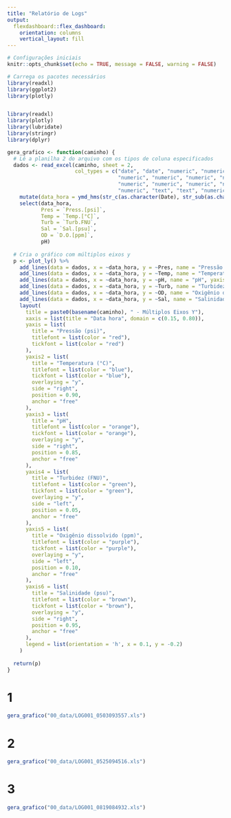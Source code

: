 ```yaml
---
title: "Relatório de Logs"
output: 
  flexdashboard::flex_dashboard:
    orientation: columns
    vertical_layout: fill
---
```


```r
# Configurações iniciais
knitr::opts_chunk$set(echo = TRUE, message = FALSE, warning = FALSE)

# Carrega os pacotes necessários
library(readxl)
library(ggplot2)
library(plotly)


library(readxl)
library(plotly)
library(lubridate)
library(stringr)
library(dplyr)

gera_grafico <- function(caminho) {
  # Lê a planilha 2 do arquivo com os tipos de coluna especificados
  dados <- read_excel(caminho, sheet = 2,
                      col_types = c("date", "date", "numeric", "numeric", "numeric",
                                    "numeric", "numeric", "numeric", "numeric", "numeric",
                                    "numeric", "numeric", "numeric", "numeric", "numeric",
                                    "numeric", "text", "text", "numeric", "numeric")) %>%
    mutate(data_hora = ymd_hms(str_c(as.character(Date), str_sub(as.character(Time), 12, 19)))) %>%
    select(data_hora,
           Pres = `Press.[psi]`,
           Temp = `Temp.[°C]`,
           Turb = `Turb.FNU`,
           Sal = `Sal.[psu]`,
           OD = `D.O.[ppm]`,
           pH)
  
  # Cria o gráfico com múltiplos eixos y
  p <- plot_ly() %>%
    add_lines(data = dados, x = ~data_hora, y = ~Pres, name = "Pressão (psi)", line = list(color = "red")) %>%
    add_lines(data = dados, x = ~data_hora, y = ~Temp, name = "Temperatura (°C)", yaxis = "y2", line = list(color = "blue")) %>%
    add_lines(data = dados, x = ~data_hora, y = ~pH, name = "pH", yaxis = "y3", line = list(color = "orange")) %>%
    add_lines(data = dados, x = ~data_hora, y = ~Turb, name = "Turbidez (FNU)", yaxis = "y4", line = list(color = "green")) %>%
    add_lines(data = dados, x = ~data_hora, y = ~OD, name = "Oxigênio dissolvido (ppm)", yaxis = "y5", line = list(color = "purple")) %>%
    add_lines(data = dados, x = ~data_hora, y = ~Sal, name = "Salinidade (psu)", yaxis = "y6", line = list(color = "brown")) %>%
    layout(
      title = paste0(basename(caminho), " - Múltiplos Eixos Y"),
      xaxis = list(title = "Data hora", domain = c(0.15, 0.80)),
      yaxis = list(
        title = "Pressão (psi)",
        titlefont = list(color = "red"),
        tickfont = list(color = "red")
      ),
      yaxis2 = list(
        title = "Temperatura (°C)",
        titlefont = list(color = "blue"),
        tickfont = list(color = "blue"),
        overlaying = "y",
        side = "right",
        position = 0.90,
        anchor = "free"
      ),
      yaxis3 = list(
        title = "pH",
        titlefont = list(color = "orange"),
        tickfont = list(color = "orange"),
        overlaying = "y",
        side = "right",
        position = 0.85,
        anchor = "free"
      ),
      yaxis4 = list(
        title = "Turbidez (FNU)",
        titlefont = list(color = "green"),
        tickfont = list(color = "green"),
        overlaying = "y",
        side = "left",
        position = 0.05,
        anchor = "free"
      ),
      yaxis5 = list(
        title = "Oxigênio dissolvido (ppm)",
        titlefont = list(color = "purple"),
        tickfont = list(color = "purple"),
        overlaying = "y",
        side = "left",
        position = 0.10,
        anchor = "free"
      ),
      yaxis6 = list(
        title = "Salinidade (psu)",
        titlefont = list(color = "brown"),
        tickfont = list(color = "brown"),
        overlaying = "y",
        side = "right",
        position = 0.95,
        anchor = "free"
      ),
      legend = list(orientation = 'h', x = 0.1, y = -0.2)
    )
  
  return(p)
}
```

# 1
```r
gera_grafico("00_data/LOG001_0503093557.xls")
```

# 2
```r
gera_grafico("00_data/LOG001_0525094516.xls")
```

# 3
```r
gera_grafico("00_data/LOG001_0819084932.xls")
```
